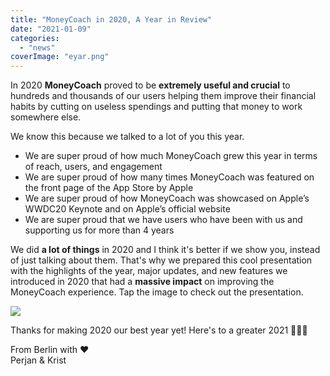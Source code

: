 ```yaml
---
title: "MoneyCoach in 2020, A Year in Review"
date: "2021-01-09"
categories: 
  - "news"
coverImage: "eyar.png"
---
```


In 2020 **MoneyCoach** proved to be **extremely useful and crucial** to hundreds and thousands of our users helping them improve their financial habits by cutting on useless spendings and putting that money to work somewhere else.  
  
We know this because we talked to a lot of you this year.

- We are super proud of how much MoneyCoach grew this year in terms of reach, users, and engagement
- We are super proud of how many times MoneyCoach was featured on the front page of the App Store by Apple
- We are super proud of how MoneyCoach was showcased on Apple’s WWDC20 Keynote and on Apple’s official website
- We are super proud that we have users who have been with us and supporting us for more than 4 years

We did **a lot of things** in 2020 and I think it's better if we show you, instead of just talking about them. That's why we prepared this cool presentation with the highlights of the year, major updates, and new features we introduced in 2020 that had a **massive impact** on improving the MoneyCoach experience. Tap the image to check out the presentation.

[![](/images/blog-images/moneycoach-in-review.jpg)](https://app.pitch.com/app/presentation/abb25542-b80e-4b16-b253-70ec29faf82b/8e3e0f09-c129-4413-9c82-3a8642c4ffde)

Thanks for making 2020 our best year yet! Here's to a greater 2021 🍻🥳🎉

From Berlin with ❤️  
Perjan & Krist